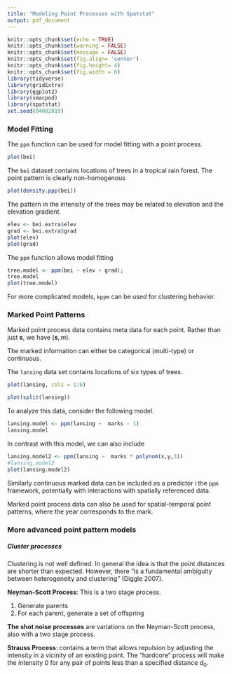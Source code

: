 ```yaml
---
title: "Modeling Point Processes with Spatstat"
output: pdf_document
---
```


```r
knitr::opts_chunk$set(echo = TRUE)
knitr::opts_chunk$set(warning = FALSE)
knitr::opts_chunk$set(message = FALSE)
knitr::opts_chunk$set(fig.align= 'center')
knitr::opts_chunk$set(fig.height= 4)
knitr::opts_chunk$set(fig.width = 6)
library(tidyverse)
library(gridExtra)
library(ggplot2)
library(smacpod)
library(spatstat)
set.seed(04082019)
```


### Model Fitting

The `ppm` function can be used for model fitting with a point process.

\vfill

```r
plot(bei)
```

\vfill

The `bei` dataset contains locations of trees in a tropical rain forest. The point pattern is clearly non-homogenous

\vfill
```r
plot(density.ppp(bei))
```
\vfill

\newpage

The pattern in the intensity of the trees may be related to elevation and the elevation gradient.

\vfill
```r
elev <- bei.extra$elev
grad <- bei.extra$grad
plot(elev)
plot(grad)
```

\newpage

The `ppm` function allows model fitting
\vfill
```r
tree.model <- ppm(bei ~ elev + grad);
tree.model
plot(tree.model)
```
\vfill

For more complicated models, `kppm` can be used for clustering behavior.

\vfill

### Marked Point Patterns
\vfill
Marked point process data contains meta data for each point. Rather than just $\boldsymbol{s}$, we have $(\boldsymbol{s},m)$.
\vfill

The marked information can either be categorical (multi-type) or continuous.

\vfill

The `lansing` data set contains locations of six types of trees.
```r
plot(lansing, cols = 1:6)
```

```r
plot(split(lansing))
```

\newpage

To analyze this data, consider the following model.
\vfill
```r
lansing.model <- ppm(lansing ~  marks - 1)
lansing.model
```

\vfill

In contrast with this model, we can also include 

```r
lansing.model2 <- ppm(lansing ~  marks * polynom(x,y,3))
#lansing.model2
plot(lansing.model2)
```
\vfill

Similarly continuous marked data can be included as a predictor i the `ppm` framework, potentially with interactions with spatially referenced data.

\vfill

Marked point process data can also be used for spatial-temporal point patterns, where the year corresponds to the mark.
\vfill


\newpage

### More advanced point pattern models

##### Cluster processes
Clustering is not well defined. In general the idea is that the point distances are shorter than expected. However, there "is a fundamental ambiguity between heterogeneity and clustering" (Diggle 2007).
\vfill

__Neyman-Scott Process__: This is a two stage process. 

\vfill
1. Generate parents 
\vfill
2. For each parent, generate a set of offspring
\vfill

__The shot noise processes__ are variations on the Neyman-Scott process, also with a two stage process.

\vfill

__Strauss Process__: contains a term that allows repulsion by adjusting the intensity in a vicinity of an existing point. The "hardcore" process will make the intensity 0 for any pair of points less than a specified distance $d_0$.
\vfill

